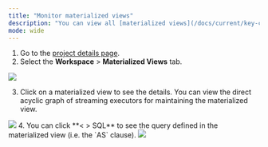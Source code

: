 ```yaml
---
title: "Monitor materialized views"
description: "You can view all [materialized views](/docs/current/key-concepts/#materialized-views) defined in the databases of a project."
mode: wide
---
```


1. Go to the [project details page](/cloud/check-status-and-metrics/#check-project-details).
2. Select the **Workspace** \> **Materialized Views** tab.
<Frame>
  <img src="/images/cloud/monitor-materialized-views/cluster-details-mv.png"/>
</Frame>

3. Click on a materialized view to see the details.
You can view the direct acyclic graph of streaming executors for maintaining the materialized view.
<Frame>
  <img src="/images/cloud/monitor-materialized-views/mv-graph-84eb70c2007f85ef2ce5489a7de35e5a.png"/>
</Frame>
4. You can click **< > SQL** to see the query defined in the materialized view (i.e. the `AS` clause).
<Frame>
  <img src="/images/cloud/monitor-materialized-views/mv-graph-sql.png"/>
</Frame>

